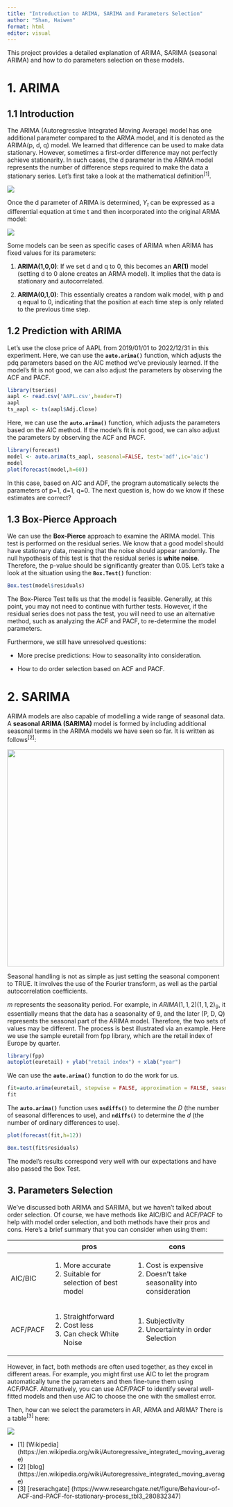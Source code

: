 ---
title: "Introduction to ARIMA, SARIMA and Parameters Selection"
author: "Shan, Haiwen"
format: html
editor: visual
---

This project provides a detailed explanation of ARIMA, SARIMA (seasonal ARIMA) and how to do parameters selection on these models.

# 1. ARIMA

## 1.1 Introduction

The ARIMA (Autoregressive Integrated Moving Average) model has one additional parameter compared to the ARMA model, and it is denoted as the ARIMA(p, d, q) model. We learned that difference can be used to make data stationary. However, sometimes a first-order difference may not perfectly achieve stationarity. In such cases, the d parameter in the ARIMA model represents the number of difference steps required to make the data a stationary series. Let's first take a look at the mathematical definition$^{[1]}$.

![](https://wikimedia.org/api/rest_v1/media/math/render/svg/1d1c4e1959722b56ce5e5841b9dc3167ec9072b3){fig-align="center"}

Once the d parameter of ARIMA is determined, $Y_{t}$ can be expressed as a differential equation at time t and then incorporated into the original ARMA model:

![](ddd.webp){fig-align="center"}

Some models can be seen as specific cases of ARIMA when ARIMA has fixed values for its parameters:

1.  **ARIMA(1,0,0)**: If we set d and q to 0, this becomes an **AR(1)** model (setting d to 0 alone creates an ARMA model). It implies that the data is stationary and autocorrelated.

2.  **ARIMA(0,1,0)**: This essentially creates a random walk model, with p and q equal to 0, indicating that the position at each time step is only related to the previous time step.

## 1.2 Prediction with ARIMA

Let's use the close price of AAPL from 2019/01/01 to 2022/12/31 in this experiment. Here, we can use the **`auto.arima()`** function, which adjusts the pdq parameters based on the AIC method we've previously learned. If the model's fit is not good, we can also adjust the parameters by observing the ACF and PACF.

```{r}
library(tseries)
aapl <- read.csv('AAPL.csv',header=T)
aapl
ts_aapl <- ts(aapl$Adj.Close)
```

Here, we can use the **`auto.arima()`** function, which adjusts the parameters based on the AIC method. If the model's fit is not good, we can also adjust the parameters by observing the ACF and PACF.

```{r}
library(forecast)
model <- auto.arima(ts_aapl, seasonal=FALSE, test='adf',ic='aic')
model
plot(forecast(model,h=60))
```

In this case, based on AIC and ADF, the program automatically selects the parameters of p=1, d=1, q=0. The next question is, how do we know if these estimates are correct?

## 1.3 Box-Pierce Approach

We can use the **Box-Pierce** approach to examine the ARIMA model. This test is performed on the residual series. We know that a good model should have stationary data, meaning that the noise should appear randomly. The null hypothesis of this test is that the residual series is **white noise**. Therefore, the p-value should be significantly greater than 0.05. Let's take a look at the situation using the **`Box.Test()`** function:

```{r}
Box.test(model$residuals)
```

The Box-Pierce Test tells us that the model is feasible. Generally, at this point, you may not need to continue with further tests. However, if the residual series does not pass the test, you will need to use an alternative method, such as analyzing the ACF and PACF, to re-determine the model parameters.

Furthermore, we still have unresolved questions:

-   More precise predictions: How to seasonality into consideration.

-   How to do order selection based on ACF and PACF.

# 2. SARIMA

ARIMA models are also capable of modelling a wide range of seasonal data. A **seasonal ARIMA (SARIMA)** model is formed by including additional seasonal terms in the ARIMA models we have seen so far. It is written as follows$^{[2]}$:

![](SAM.webp){fig-align="center" width="500"}

Seasonal handling is not as simple as just setting the seasonal component to TRUE. It involves the use of the Fourier transform, as well as the partial autocorrelation coefficients.

$m$ represents the seasonality period. For example, in $ARIMA(1,1,2)(1,1,2)_9$, it essentially means that the data has a seasonality of 9, and the later (P, D, Q) represents the seasonal part of the ARIMA model. Therefore, the two sets of values may be different. The process is best illustrated via an example. Here we use the sample euretail from fpp library, which are the retail index of Europe by quarter.

```{r}
library(fpp)
autoplot(euretail) + ylab("retail index") + xlab("year")
```

We can use the **`auto.arima()`** function to do the work for us.

```{r}
fit=auto.arima(euretail, stepwise = FALSE, approximation = FALSE, seasonal = TRUE)
fit
```

The **`auto.arima()`** function uses **`nsdiffs()`** to determine the $D$ (the number of seasonal differences to use), and **`ndiffs()`** to determine the $d$ (the number of ordinary differences to use).

```{r}
plot(forecast(fit,h=12))
```

```{r}
Box.test(fit$residuals)
```

The model's results correspond very well with our expectations and have also passed the Box Test.

## 3. Parameters Selection

We've discussed both ARIMA and SARIMA, but we haven't talked about order selection. Of course, we have methods like AIC/BIC and ACF/PACF to help with model order selection, and both methods have their pros and cons. Here's a brief summary that you can consider when using them:

+----------+------------------------------------------+-------------------------------------------------+
|          | pros                                     | cons                                            |
+==========+==========================================+=================================================+
| AIC/BIC  | 1.  More accurate                        | 1.  Cost is expensive                           |
|          | 2.  Suitable for selection of best model | 2.  Doesn't take seasonality into consideration |
+----------+------------------------------------------+-------------------------------------------------+
| ACF/PACF | 1.  Straightforward                      | 1.  Subjectivity                                |
|          | 2.  Cost less                            | 2.  Uncertainty in order Selection              |
|          | 3.  Can check White Noise                |                                                 |
+----------+------------------------------------------+-------------------------------------------------+

However, in fact, both methods are often used together, as they excel in different areas. For example, you might first use AIC to let the program automatically tune the parameters and then fine-tune them using ACF/PACF. Alternatively, you can use ACF/PACF to identify several well-fitted models and then use AIC to choose the one with the smallest error.

Then, how can we select the parameters in AR, ARMA and ARIMA? There is a table$^{[3]}$ here:

![](1698388768081.jpg)

-   \[1\] \[Wikipedia\] (https://en.wikipedia.org/wiki/Autoregressive_integrated_moving_average)
-   \[2\] \[blog\] (https://en.wikipedia.org/wiki/Autoregressive_integrated_moving_average)
-   \[3\] \[reserachgate\] (https://www.researchgate.net/figure/Behaviour-of-ACF-and-PACF-for-stationary-process_tbl3_280832347)
